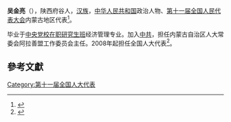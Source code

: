 '''吴金亮'''（{{bd|1952年||}}），陕西府谷人，[[汉族|汉族]]，[[中华人民共和国|中华人民共和国]]政治人物、[[第十一届全国人民代表大会|第十一届全国人民代表大会]]内蒙古地区代表<ref>{{cite web|author=新华网|title=第十一届全国人大代表|url=http://news.xinhuanet.com/ziliao/2008-03/03/content_7708230.htm?node=36628|publisher=新华网|accessdate=2014-01-07|archive-date=2014-01-10|archive-url=https://web.archive.org/web/20140110211415/http://news.xinhuanet.com/ziliao/2008-03/03/content_7708230.htm?node=36628|dead-url=no}}</ref>。

毕业于[[中央党校在职研究生班|中央党校在职研究生班]]经济管理专业。加入[[中共|中共]]，担任内蒙古自治区人大常委会阿拉善盟工作委员会主任。2008年起担任全国人大代表<ref>{{cite news|title=全国人大代表信息-吴金亮|url=http://210.82.31.1:8084/delegate/viewDelegate.action?dbid=110324|accessdate=2013-04-05|newspaper=全国人大网|archive-url=https://web.archive.org/web/20140107082443/http://www.npc.gov.cn/delegate/viewDelegate.action?dbid=110324|archive-date=2014-01-07|dead-url=yes}}</ref>。

==參考文獻==
{{reflist}}
[[Category:第十一届全国人大代表|Category:第十一届全国人大代表]]